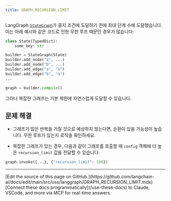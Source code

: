 ```yaml
---
title: GRAPH_RECURSION_LIMIT
---
```




LangGraph [`StateGraph`](https://langchain-ai.github.io/langgraph/reference/graphs/#langgraph.graph.state.StateGraph)가 중지 조건에 도달하기 전에 최대 단계 수에 도달했습니다.
이는 아래 예시와 같은 코드로 인한 무한 루프 때문인 경우가 많습니다:

```python
class State(TypedDict):
    some_key: str

builder = StateGraph(State)
builder.add_node("a", ...)
builder.add_node("b", ...)
builder.add_edge("a", "b")
builder.add_edge("b", "a")
...

graph = builder.compile()
```




그러나 복잡한 그래프는 기본 제한에 자연스럽게 도달할 수 있습니다.

## 문제 해결

* 그래프가 많은 반복을 거칠 것으로 예상하지 않는다면, 순환이 있을 가능성이 높습니다. 무한 루프가 있는지 로직을 확인하세요.

* 복잡한 그래프가 있는 경우, 다음과 같이 그래프를 호출할 때 `config` 객체에 더 높은 `recursion_limit` 값을 전달할 수 있습니다:

```python
graph.invoke({...}, {"recursion_limit": 100})
```

---

<Callout icon="pen-to-square" iconType="regular">
    [Edit the source of this page on GitHub.](https://github.com/langchain-ai/docs/edit/main/src/oss/langgraph/GRAPH_RECURSION_LIMIT.mdx)
</Callout>
<Tip icon="terminal" iconType="regular">
    [Connect these docs programmatically](/use-these-docs) to Claude, VSCode, and more via MCP for    real-time answers.
</Tip>
